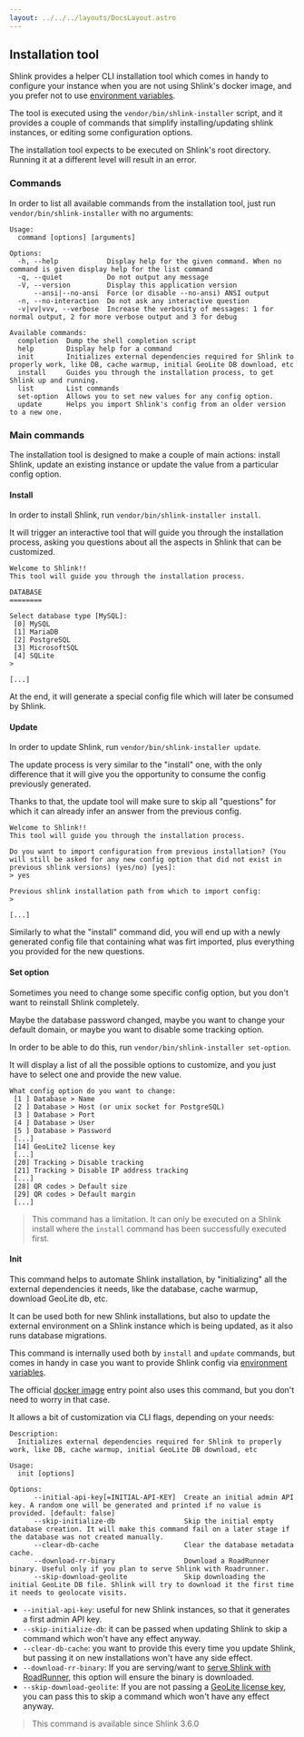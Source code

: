 ```yaml
---
layout: ../../../layouts/DocsLayout.astro
---
```




## Installation tool

Shlink provides a helper CLI installation tool which comes in handy to configure your instance when you are not using Shlink's docker image, and you prefer not to use [environment variables](/documentation/environment-variables).

The tool is executed using the `vendor/bin/shlink-installer` script, and it provides a couple of commands that simplify installing/updating shlink instances, or editing some configuration options.

<Callout type="warning">
  The installation tool expects to be executed on Shlink's root directory. Running it at a different level will result in an error.
</Callout>

### Commands

In order to list all available commands from the installation tool, just run `vendor/bin/shlink-installer` with no arguments:

```
Usage:
  command [options] [arguments]

Options:
  -h, --help            Display help for the given command. When no command is given display help for the list command
  -q, --quiet           Do not output any message
  -V, --version         Display this application version
      --ansi|--no-ansi  Force (or disable --no-ansi) ANSI output
  -n, --no-interaction  Do not ask any interactive question
  -v|vv|vvv, --verbose  Increase the verbosity of messages: 1 for normal output, 2 for more verbose output and 3 for debug

Available commands:
  completion  Dump the shell completion script
  help        Display help for a command
  init        Initializes external dependencies required for Shlink to properly work, like DB, cache warmup, initial GeoLite DB download, etc
  install     Guides you through the installation process, to get Shlink up and running.
  list        List commands
  set-option  Allows you to set new values for any config option.
  update      Helps you import Shlink's config from an older version to a new one.
```

### Main commands

The installation tool is designed to make a couple of main actions: install Shlink, update an existing instance or update the value from a particular config option.

#### Install

In order to install Shlink, run `vendor/bin/shlink-installer install`.

It will trigger an interactive tool that will guide you through the installation process, asking you questions about all the aspects in Shlink that can be customized.

```
Welcome to Shlink!!
This tool will guide you through the installation process.

DATABASE
========

Select database type [MySQL]:
 [0] MySQL
 [1] MariaDB
 [2] PostgreSQL
 [3] MicrosoftSQL
 [4] SQLite
>

[...]
```

At the end, it will generate a special config file which will later be consumed by Shlink.

#### Update

In order to update Shlink, run `vendor/bin/shlink-installer update`.

The update process is very similar to the "install" one, with the only difference that it will give you the opportunity to consume the config previously generated.

Thanks to that, the update tool will make sure to skip all "questions" for which it can already infer an answer from the previous config.

```
Welcome to Shlink!!
This tool will guide you through the installation process.

Do you want to import configuration from previous installation? (You will still be asked for any new config option that did not exist in previous shlink versions) (yes/no) [yes]:
> yes

Previous shlink installation path from which to import config:
>

[...]
```

Similarly to what the "install" command did, you will end up with a newly generated config file that containing what was firt imported, plus everything you provided for the new questions.

#### Set option

Sometimes you need to change some specific config option, but you don't want to reinstall Shlink completely.

Maybe the database password changed, maybe you want to change your default domain, or maybe you want to disable some tracking option.

In order to be able to do this, run `vendor/bin/shlink-installer set-option`.

It will display a list of all the possible options to customize, and you just have to select one and provide the new value.

```
What config option do you want to change:
 [1 ] Database > Name
 [2 ] Database > Host (or unix socket for PostgreSQL)
 [3 ] Database > Port
 [4 ] Database > User
 [5 ] Database > Password
 [...]
 [14] GeoLite2 license key
 [...]
 [20] Tracking > Disable tracking
 [21] Tracking > Disable IP address tracking
 [...]
 [28] QR codes > Default size
 [29] QR codes > Default margin
 [...]
```

> This command has a limitation. It can only be executed on a Shlink install where the `install` command has been successfully executed first.

#### Init

This command helps to automate Shlink installation, by "initializing" all the external dependencies it needs, like the database, cache warmup, download GeoLite db, etc.

It can be used both for new Shlink installations, but also to update the external environment on a Shlink instance which is being updated, as it also runs database migrations.

This command is internally used both by `install` and `update` commands, but comes in handy in case you want to provide Shlink config via [environment variables](/documentation/environment-variables/).

The official [docker image](/documentation/install-docker-image/) entry point also uses this command, but you don't need to worry in that case.

It allows a bit of customization via CLI flags, depending on your needs:

```
Description:
  Initializes external dependencies required for Shlink to properly work, like DB, cache warmup, initial GeoLite DB download, etc

Usage:
  init [options]

Options:
      --initial-api-key[=INITIAL-API-KEY]  Create an initial admin API key. A random one will be generated and printed if no value is provided. [default: false]
      --skip-initialize-db                 Skip the initial empty database creation. It will make this command fail on a later stage if the database was not created manually.
      --clear-db-cache                     Clear the database metadata cache.
      --download-rr-binary                 Download a RoadRunner binary. Useful only if you plan to serve Shlink with Roadrunner.
      --skip-download-geolite              Skip downloading the initial GeoLite DB file. Shlink will try to download it the first time it needs to geolocate visits.
```

* `--initial-api-key`: useful for new Shlink instances, so that it generates a first admin API key.
* `--skip-initialize-db`: it can be passed when updating Shlink to skip a command which won't have any effect anyway.
* `--clear-db-cache`: you want to provide this every time you update Shlink, but passing it on new installations won't have any side effect.
* `--download-rr-binary`: If you are serving/want to [serve Shlink with RoadRunner](/documentation/supported-runtimes/serve-with-roadrunner), this option will ensure the binary is downloaded.
* `--skip-download-geolite`: If you are not passing a [GeoLite license key](/documentation/geolite-license-key/), you can pass this to skip a command which won't have any effect anyway.

> This command is available since Shlink 3.6.0
